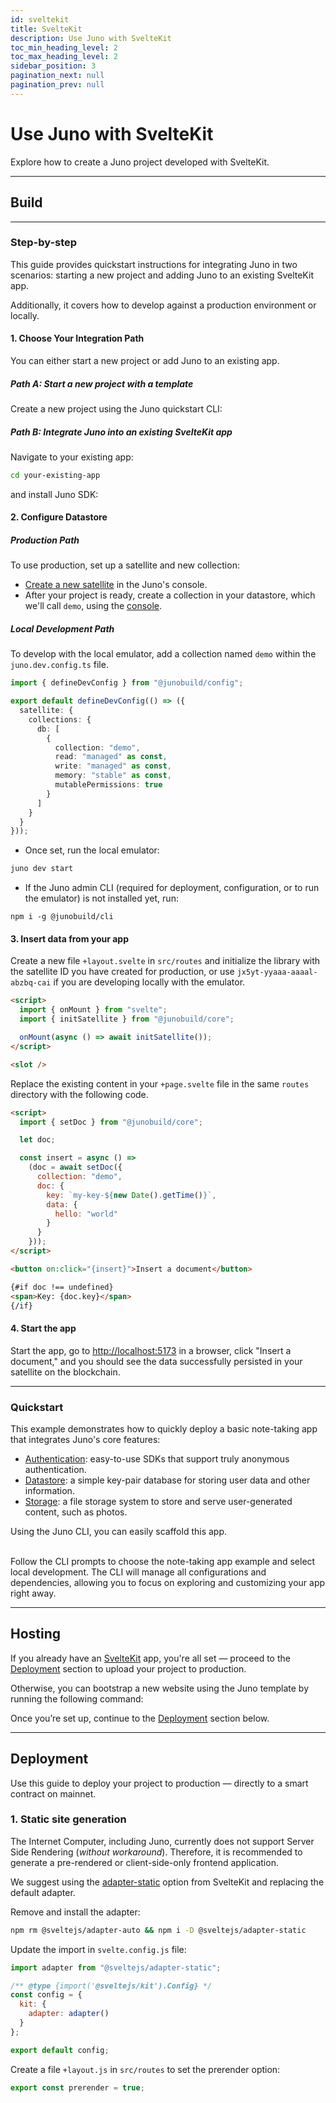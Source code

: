 ```yaml
---
id: sveltekit
title: SvelteKit
description: Use Juno with SvelteKit
toc_min_heading_level: 2
toc_max_heading_level: 2
sidebar_position: 3
pagination_next: null
pagination_prev: null
---
```


# Use Juno with SvelteKit

Explore how to create a Juno project developed with SvelteKit.


<Choice />

---

## Build


<Build />

---

### Step-by-step

This guide provides quickstart instructions for integrating Juno in two scenarios: starting a new project and adding Juno to an existing SvelteKit app.

Additionally, it covers how to develop against a production environment or locally.

#### 1. Choose Your Integration Path

You can either start a new project or add Juno to an existing app.

##### Path A: Start a new project with a template

Create a new project using the Juno quickstart CLI:


<Bash
  npm="npm create juno@latest -- --template sveltekit-starter"
  yarn="yarn create juno -- --template sveltekit-starter"
  pnpm="pnpm create juno -- --template sveltekit-starter"
/>

##### Path B: Integrate Juno into an existing SvelteKit app

Navigate to your existing app:

```bash
cd your-existing-app
```

and install Juno SDK:


<Core />

#### 2. Configure Datastore

##### Production Path

To use production, set up a satellite and new collection:

- [Create a new satellite](../create-a-satellite.mdx) in the Juno's console.
- After your project is ready, create a collection in your datastore, which we'll call `demo`, using the [console](https://console.juno.build).

##### Local Development Path

To develop with the local emulator, add a collection named `demo` within the `juno.dev.config.ts` file.

```typescript
import { defineDevConfig } from "@junobuild/config";

export default defineDevConfig(() => ({
  satellite: {
    collections: {
      db: [
        {
          collection: "demo",
          read: "managed" as const,
          write: "managed" as const,
          memory: "stable" as const,
          mutablePermissions: true
        }
      ]
    }
  }
}));
```

- Once set, run the local emulator:

```bash
juno dev start
```

- If the Juno admin CLI (required for deployment, configuration, or to run the emulator) is not installed yet, run:

```
npm i -g @junobuild/cli
```

#### 3. Insert data from your app

Create a new file `+layout.svelte` in `src/routes` and initialize the library with the satellite ID you have created for production, or use `jx5yt-yyaaa-aaaal-abzbq-cai` if you are developing locally with the emulator.

```html title="+layout.svelte"
<script>
  import { onMount } from "svelte";
  import { initSatellite } from "@junobuild/core";

  onMount(async () => await initSatellite());
</script>

<slot />
```

Replace the existing content in your `+page.svelte` file in the same `routes` directory with the following code.

```html title="+page.svelte"
<script>
  import { setDoc } from "@junobuild/core";

  let doc;

  const insert = async () =>
    (doc = await setDoc({
      collection: "demo",
      doc: {
        key: `my-key-${new Date().getTime()}`,
        data: {
          hello: "world"
        }
      }
    }));
</script>

<button on:click="{insert}">Insert a document</button>

{#if doc !== undefined}
<span>Key: {doc.key}</span>
{/if}
```

#### 4. Start the app

Start the app, go to [http://localhost:5173](http://localhost:5173) in a browser, click "Insert a document," and you should see the data successfully persisted in your satellite on the blockchain.


<WhatsNext />

---

### Quickstart

This example demonstrates how to quickly deploy a basic note-taking app that integrates Juno's core features:

- [Authentication](../build/authentication.md): easy-to-use SDKs that support truly anonymous authentication.
- [Datastore](../build/datastore.md): a simple key-pair database for storing user data and other information.
- [Storage](../build/storage.md): a file storage system to store and serve user-generated content, such as photos.

Using the Juno CLI, you can easily scaffold this app.

<Bash
  npm="npm create juno@latest -- --template sveltekit-example"
  yarn="yarn create juno -- --template sveltekit-example"
  pnpm="pnpm create juno -- --template sveltekit-example"
/>

<br />
Follow the CLI prompts to choose the note-taking app example and select local
development. The CLI will manage all configurations and dependencies, allowing
you to focus on exploring and customizing your app right away.

---

## Hosting

If you already have an [SvelteKit](https://svelte.dev/) app, you're all set — proceed to the [Deployment](#deployment) section to upload your project to production.

Otherwise, you can bootstrap a new website using the Juno template by running the following command:

<Bash
  npm="npm create juno@latest -- --template sveltekit-starter"
  yarn="yarn create juno -- --template sveltekit-starter"
  pnpm="pnpm create juno -- --template sveltekit-starter"
/>

Once you’re set up, continue to the [Deployment](#deployment) section below.

---

## Deployment

Use this guide to deploy your project to production — directly to a smart contract on mainnet.

### 1. Static site generation

The Internet Computer, including Juno, currently does not support Server Side Rendering (_without workaround_). Therefore, it is recommended to generate a pre-rendered or client-side-only frontend application.

We suggest using the [adapter-static](https://kit.svelte.dev/docs/adapter-static) option from SvelteKit and replacing the default adapter.

Remove and install the adapter:

```bash
npm rm @sveltejs/adapter-auto && npm i -D @sveltejs/adapter-static
```

Update the import in `svelte.config.js` file:

```javascript title="svelte.config.js"
import adapter from "@sveltejs/adapter-static";

/** @type {import('@sveltejs/kit').Config} */
const config = {
  kit: {
    adapter: adapter()
  }
};

export default config;
```

Create a file `+layout.js` in `src/routes` to set the prerender option:

```javascript title="+layout.js"
export const prerender = true;
```


<Deploy index={2} />

[satellite]: ../terminology.md#satellite
